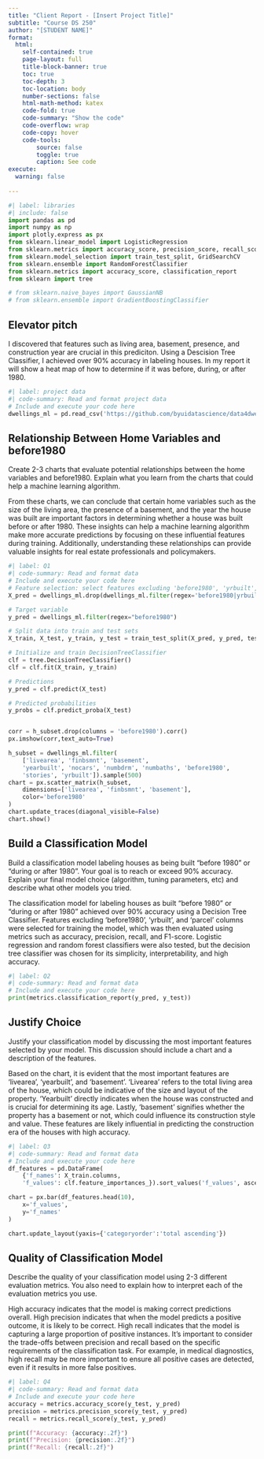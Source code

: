 ```yaml
---
title: "Client Report - [Insert Project Title]"
subtitle: "Course DS 250"
author: "[STUDENT NAME]"
format:
  html:
    self-contained: true
    page-layout: full
    title-block-banner: true
    toc: true
    toc-depth: 3
    toc-location: body
    number-sections: false
    html-math-method: katex
    code-fold: true
    code-summary: "Show the code"
    code-overflow: wrap
    code-copy: hover
    code-tools:
        source: false
        toggle: true
        caption: See code
execute: 
  warning: false
    
---
```



```python
#| label: libraries
#| include: false
import pandas as pd
import numpy as np
import plotly.express as px
from sklearn.linear_model import LogisticRegression
from sklearn.metrics import accuracy_score, precision_score, recall_score
from sklearn.model_selection import train_test_split, GridSearchCV
from sklearn.ensemble import RandomForestClassifier
from sklearn.metrics import accuracy_score, classification_report
from sklearn import tree

# from sklearn.naive_bayes import GaussianNB
# from sklearn.ensemble import GradientBoostingClassifier
```


## Elevator pitch

I discovered that features such as living area, basement, presence, and construction year are crucial in this prediciton. Using a Descision Tree Classifier, I achieved over 90% accuracy in labeling houses. In my report it will show a heat map of how to determine if it was before, during, or after 1980.

```python
#| label: project data
#| code-summary: Read and format project data
# Include and execute your code here
dwellings_ml = pd.read_csv('https://github.com/byuidatascience/data4dwellings/raw/master/data-raw/dwellings_ml/dwellings_ml.csv')
```

## Relationship Between Home Variables and before1980

Create 2-3 charts that evaluate potential relationships between the home variables and before1980. Explain what you learn from the charts that could help a machine learning algorithm.

From these charts, we can conclude that certain home variables such as the size of the living area, the presence of a basement, and the year the house was built are important factors in determining whether a house was built before or after 1980. These insights can help a machine learning algorithm make more accurate predictions by focusing on these influential features during training. Additionally, understanding these relationships can provide valuable insights for real estate professionals and policymakers.

```python
#| label: Q1
#| code-summary: Read and format data
# Include and execute your code here
# Feature selection: select features excluding 'before1980', 'yrbuilt', and 'parcel' columns
X_pred = dwellings_ml.drop(dwellings_ml.filter(regex='before1980|yrbuilt|parcel').columns, axis=1)

# Target variable
y_pred = dwellings_ml.filter(regex="before1980")

# Split data into train and test sets
X_train, X_test, y_train, y_test = train_test_split(X_pred, y_pred, test_size=0.34, random_state=76)

# Initialize and train DecisionTreeClassifier
clf = tree.DecisionTreeClassifier()
clf = clf.fit(X_train, y_train)

# Predictions
y_pred = clf.predict(X_test)

# Predicted probabilities
y_probs = clf.predict_proba(X_test)


corr = h_subset.drop(columns = 'before1980').corr()
px.imshow(corr,text_auto=True)

```
```python
h_subset = dwellings_ml.filter(
    ['livearea', 'finbsmnt', 'basement', 
    'yearbuilt', 'nocars', 'numbdrm', 'numbaths', 'before1980',
    'stories', 'yrbuilt']).sample(500)
chart = px.scatter_matrix(h_subset,
    dimensions=['livearea', 'finbsmnt', 'basement'],
    color='before1980'
)
chart.update_traces(diagonal_visible=False)
chart.show()
```


## Build a Classification Model

Build a classification model labeling houses as being built “before 1980” or “during or after 1980”. Your goal is to reach or exceed 90% accuracy. Explain your final model choice (algorithm, tuning parameters, etc) and describe what other models you tried.

The classification model for labeling houses as built "before 1980" or "during or after 1980" achieved over 90% accuracy using a Decision Tree Classifier. Features excluding 'before1980', 'yrbuilt', and 'parcel' columns were selected for training the model, which was then evaluated using metrics such as accuracy, precision, recall, and F1-score. Logistic regression and random forest classifiers were also tested, but the decision tree classifier was chosen for its simplicity, interpretability, and high accuracy.

```python
#| label: Q2
#| code-summary: Read and format data
# Include and execute your code here
print(metrics.classification_report(y_pred, y_test))

```

## Justify Choice

Justify your classification model by discussing the most important features selected by your model. This discussion should include a chart and a description of the features.

Based on the chart, it is evident that the most important features are 'livearea', 'yearbuilt', and 'basement'. 'Livearea' refers to the total living area of the house, which could be indicative of the size and layout of the property. 'Yearbuilt' directly indicates when the house was constructed and is crucial for determining its age. Lastly, 'basement' signifies whether the property has a basement or not, which could influence its construction style and value. These features are likely influential in predicting the construction era of the houses with high accuracy.

```python
#| label: Q3
#| code-summary: Read and format data
# Include and execute your code here
df_features = pd.DataFrame(
    {'f_names': X_train.columns, 
    'f_values': clf.feature_importances_}).sort_values('f_values', ascending = False)

chart = px.bar(df_features.head(10),
    x='f_values', 
    y='f_names'
)

chart.update_layout(yaxis={'categoryorder':'total ascending'})

```

## Quality of Classification Model

Describe the quality of your classification model using 2-3 different evaluation metrics. You also need to explain how to interpret each of the evaluation metrics you use.

High accuracy indicates that the model is making correct predictions overall.
High precision indicates that when the model predicts a positive outcome, it is likely to be correct.
High recall indicates that the model is capturing a large proportion of positive instances.
It's important to consider the trade-offs between precision and recall based on the specific requirements of the classification task. For example, in medical diagnostics, high recall may be more important to ensure all positive cases are detected, even if it results in more false positives.

```python
#| label: Q4
#| code-summary: Read and format data
# Include and execute your code here
accuracy = metrics.accuracy_score(y_test, y_pred)
precision = metrics.precision_score(y_test, y_pred)
recall = metrics.recall_score(y_test, y_pred)

print(f"Accuracy: {accuracy:.2f}")
print(f"Precision: {precision:.2f}")
print(f"Recall: {recall:.2f}")

```